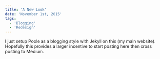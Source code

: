 ```yaml
---
title: 'A New Look'
date: 'November 1st, 2015'
tags:
  - 'Blogging'
  - 'Redesign'
---
```


I just setup Poole as a blogging style with Jekyll on this (my main website).
Hopefully this provides a larger incentive to start posting here then cross
posting to Medium.

